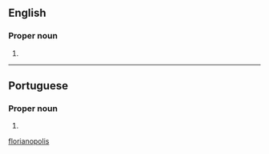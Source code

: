 ==English==

===Proper noun===
{{en-proper noun}}

# {{place:Brazil/state capital|en|state=Santa Catarina}}

[[Category:English terms spelled with Ó|florianopolis]]

----

==Portuguese==

===Proper noun===
{{pt-proper noun}}

# {{place:Brazil/state capital|pt|Florianópolis|state=Santa Catarina}}